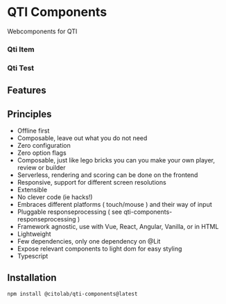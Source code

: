 
<Meta title="QTI Components" />

# QTI Components

Webcomponents for QTI




### Qti Item

<Canvas of={QtiItemStory.Default} />

### Qti Test

<Canvas of={QtiAssessmentTestStory.Default} />

<Canvas of={QtiChoiceInteractionStory.Default} />

## Features

## Principles

- Offline first
- Composable, leave out what you do not need
- Zero configuration
- Zero option flags
- Composable, just like lego bricks you can you make your own player, review or builder
- Serverless, rendering and scoring can be done on the frontend
- Responsive, support for different screen resolutions
- Extensible
- No clever code (ie hacks!)
- Embraces different platforms ( touch/mouse ) and their way of input
- Pluggable responseprocessing ( see qti-components-responseprocessing )
- Framework agnostic, use with Vue, React, Angular, Vanilla, or in HTML
- Lightweight
- Few dependencies, only one dependency on @Lit
- Expose relevant components to light dom for easy styling
- Typescript

## Installation

```
npm install @citolab/qti-components@latest
```

```js
import '@citolab/qti-components';
```
